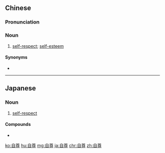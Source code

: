==Chinese==
{{zh-forms}}

===Pronunciation===
{{zh-pron
|m=zìzūn
|c=zi6 zyun1
|mn=qz:chīr-chun/tw,xm,zz:chū-chun
|cat=n
}}

===Noun===
{{zh-noun}}

# [[self-respect]]; [[self-esteem]]

====Synonyms====
* {{zh-l|自尊心}}

----

==Japanese==
{{ja-kanjitab|じ|そん|yomi=on}}

===Noun===
{{ja-noun|じそん}}

# [[self-respect]]

====Compounds====
* {{ja-r|自尊心|じそんしん}}

[[ko:自尊]]
[[hu:自尊]]
[[mg:自尊]]
[[ja:自尊]]
[[chr:自尊]]
[[zh:自尊]]